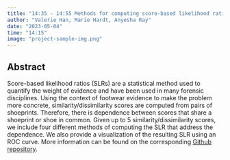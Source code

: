 ```yaml
---
title: "14:35 - 14:55 Methods for computing score-based likelihood ratios (SLRs) with dependent data"
author: "Valerie Han, Marie Hardt, Anyesha Ray"
date: "2023-05-04"
time: "14:15"
image: "project-sample-img.png"
---
```

 
 
## Abstract

Score-based likelihood ratios (SLRs) are a statistical method used to quantify the weight of evidence and have been used in many forensic disciplines. Using the context of footwear evidence to make the problem more concrete, similarity/dissimilarity scores are computed from pairs of shoeprints. Therefore, there is dependence between scores that share a shoeprint or shoe in common. Given up to 5 similarity/dissimilarity scores, we include four different methods of computing the SLR that address the dependence. We also provide a visualization of the resulting SLR using an ROC curve. More information can be found on the corresponding [Github repository](https://github.com/valeriehan6/scoreLR).